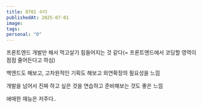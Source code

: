 ```yaml
---
title: 0701 수다
publishedAt: 2025-07-01
image: 
tags: 
personal: "0"
---
```

프론트엔드 개발만 해서 먹고살기 힘들어지는 것 같다(= 프론트엔드에서 코딩할 영역이 점점 줄어든다고 하심)

백엔드도 해보고, 고차원적인 기획도 해보고 외연확장의 필요성을 느낌

개발을 넘어서 진짜 하고 싶은 것을 연습하고 준비해보는 것도 좋은 느낌

애매한 재능은 저주다..